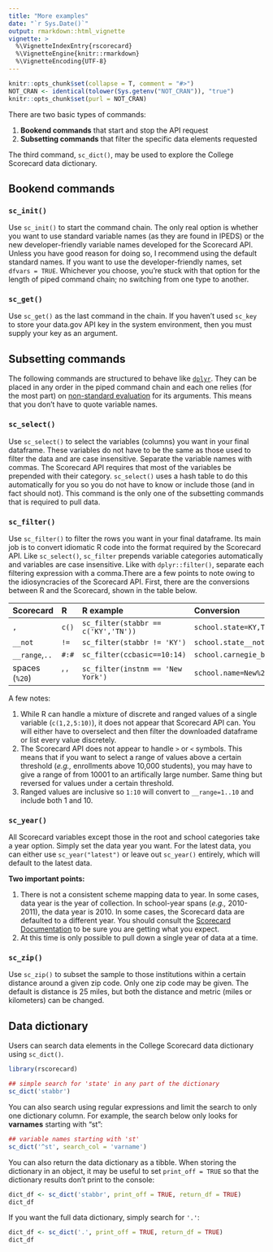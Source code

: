 ```yaml
---
title: "More examples"
date: "`r Sys.Date()`"
output: rmarkdown::html_vignette
vignette: >
  %\VignetteIndexEntry{rscorecard}
  %\VignetteEngine{knitr::rmarkdown}
  %\VignetteEncoding{UTF-8}
---
```


```r
knitr::opts_chunk$set(collapse = T, comment = "#>")
NOT_CRAN <- identical(tolower(Sys.getenv("NOT_CRAN")), "true")
knitr::opts_chunk$set(purl = NOT_CRAN)
```

There are two basic types of commands:

1. **Bookend commands** that start and stop the API request
2. **Subsetting commands** that filter the specific data elements
   requested
   
The third command, `sc_dict()`, may be used to explore the College
Scorecard data dictionary.

## Bookend commands

### `sc_init()`

Use `sc_init()` to start the command chain. The only real option is
whether you want to use standard variable names (as they are found in
IPEDS) or the new developer-friendly variable names developed for the
Scorecard API. Unless you have good reason for doing so, I recommend
using the default standard names. If you want to use the
developer-friendly names, set `dfvars = TRUE`. Whichever you choose,
you're stuck with that option for the length of piped command chain;
no switching from one type to another.

### `sc_get()`

Use `sc_get()` as the last command in the chain. If you haven't used
`sc_key` to store your data.gov API key in the system environment,
then you must supply your key as an argument.

## Subsetting commands

The following commands are structured to behave like
[`dplyr`](https://CRAN.R-project.org/package=dplyr). They can be
placed in any order in the piped command chain and each one relies
(for the most part) on [non-standard
evaluation](https://cran.r-project.org/package=dplyr/vignettes/programming.html)
for its arguments. This means that you don't have to quote variable
names.

### `sc_select()`

Use `sc_select()` to select the variables (columns) you want in your
final dataframe. These variables do not have to be the same as those
used to filter the data and are case insensitive. Separate the
variable names with commas. The Scorecard API requires that most of
the variables be prepended with their category. `sc_select()` uses a
hash table to do this automatically for you so you do not have to know
or include those (and in fact should not). This command is the only
one of the subsetting commands that is required to pull data.

### `sc_filter()`

Use `sc_filter()` to filter the rows you want in your final
dataframe. Its main job is to convert idiomatic R code into the format
required by the Scorecard API. Like `sc_select()`, `sc_filter`
prepends variable categories automatically and variables are case
insensitive. Like with `dplyr::filter()`, separate each filtering
expression with a comma.There are a few points to note owing to the
idiosyncracies of the Scorecard API. First, there are the conversions
between R and the Scorecard, shown in the table below.

|Scorecard|R|R example|Conversion|
|:--------|:-----------|:------|:----|
|`,`|`c()`|`sc_filter(stabbr == c('KY','TN'))`|`school.state=KY,TN`|
|`__not`|`!=`|`sc_filter(stabbr != 'KY')`|`school.state__not=KY`|
|`__range`,`..`|`#:#`|`sc_filter(ccbasic==10:14)`|`school.carnegie_basic__range=1..14`|
|spaces (`%20`)|' '|`sc_filter(instnm == 'New York')`|`school.name=New%20York`|

A few notes:

1. While R can handle a mixture of discrete and ranged values of a
   single variable (`c(1,2,5:10)`), it does not appear that Scorecard
   API can. You will either have to overselect and then filter the
   downloaded dataframe or list every value discretely.
2. The Scorecard API does not appear to handle `>` or `<`
   symbols. This means that if you want to select a range of values
   above a certain threshold (_e.g.,_ enrollments above 10,000
   students), you may have to give a range of from 10001 to an
   artifically large number. Same thing but reversed for values under
   a certain threshold.
3. Ranged values are inclusive so `1:10` will convert to
   `__range=1..10` and include both 1 and 10.

### `sc_year()`

All Scorecard variables except those in the root and school categories
take a year option. Simply set the data year you want. For the latest
data, you can either use `sc_year("latest")` or leave out `sc_year()`
entirely, which will default to the latest data.

**Two important points:**  

1. There is not a consistent scheme mapping data to year. In some
   cases, data year is the year of collection. In school-year spans
   (_e.g.,_ 2010-2011), the data year is 2010. In some cases, the
   Scorecard data are defaulted to a different year. You should
   consult the [Scorecard
   Documentation](https://collegescorecard.ed.gov/assets/FullDataDocumentation.pdf)
   to be sure you are getting what you expect.
2. At this time is only possible to pull down a single year of data at
   a time.

### `sc_zip()`

Use `sc_zip()` to subset the sample to those institutions within a
certain distance around a given zip code. Only one zip code may be
given. The default is distance is 25 miles, but both the distance and
metric (miles or kilometers) can be changed.

## Data dictionary

Users can search data elements in the College Scorecard data
dictionary using `sc_dict()`.

```r
library(rscorecard)
```

```r
## simple search for 'state' in any part of the dictionary
sc_dict('stabbr')
```

You can also search using regular expressions and limit the search to
only one dictionary column. For example, the search below only looks
for **varnames** starting with "st": 

```r
## variable names starting with 'st'
sc_dict('^st', search_col = 'varname')
```

You can also return the data dictionary as a tibble. When storing the
dictionary in an object, it may be useful to set `print_off = TRUE` so
that the dictionary results don't print to the console:

```r
dict_df <- sc_dict('stabbr', print_off = TRUE, return_df = TRUE)
dict_df
```

If you want the full data dictionary, simply search for `'.'`:

```r
dict_df <- sc_dict('.', print_off = TRUE, return_df = TRUE)
dict_df
```


